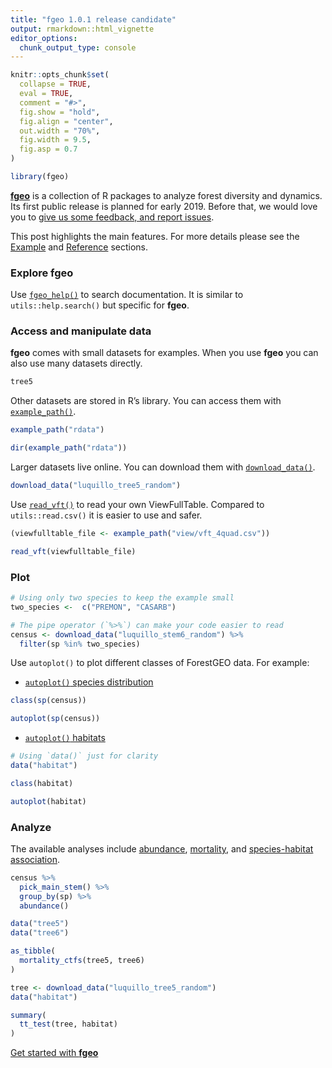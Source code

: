```yaml
---
title: "fgeo 1.0.1 release candidate"
output: rmarkdown::html_vignette
editor_options: 
  chunk_output_type: console
---
```


```r
knitr::opts_chunk$set(
  collapse = TRUE,
  eval = TRUE,
  comment = "#>",
  fig.show = "hold",
  fig.align = "center",
  out.width = "70%", 
  fig.width = 9.5, 
  fig.asp = 0.7
)

library(fgeo)
```

[__fgeo__](https://forestgeo.github.io/fgeo/index.html) is a collection of R packages to analyze forest diversity and dynamics. Its first public release is planned for early 2019. Before that, we would love you to [give us some feedback, and report issues](https://github.com/forestgeo/fgeo/issues).

This post highlights the main features. For more details please see the [Example](https://forestgeo.github.io/fgeo/index.html#example) and [Reference](https://forestgeo.github.io/fgeo/articles/siteonly/reference.html) sections.

### Explore fgeo

Use [`fgeo_help()`](https://forestgeo.github.io/fgeo/reference/fgeo_help) to search documentation. It is similar to `utils::help.search()` but specific for __fgeo__.

### Access and manipulate data

__fgeo__ comes with small datasets for examples. When you use __fgeo__ you can also use many datasets directly.

```r
tree5
```

Other datasets are stored in R's library. You can access them with [`example_path()`](https://forestgeo.github.io/fgeo.x/reference/example_path).

```r
example_path("rdata")

dir(example_path("rdata"))
```

Larger datasets live online. You can download them with [`download_data()`](https://forestgeo.github.io/fgeo.x/reference/download_data).

```r
download_data("luquillo_tree5_random")
```

Use [`read_vft()`](https://forestgeo.github.io/fgeo.tool/reference/read_vft) to read your own ViewFullTable. Compared to `utils::read.csv()` it is easier to use and safer.

```r
(viewfulltable_file <- example_path("view/vft_4quad.csv"))

read_vft(viewfulltable_file)
```

### Plot

```r
# Using only two species to keep the example small
two_species <-  c("PREMON", "CASARB")

# The pipe operator (`%>%`) can make your code easier to read
census <- download_data("luquillo_stem6_random") %>% 
  filter(sp %in% two_species)
```

Use `autoplot()` to plot different classes of ForestGEO data. For example:

* [`autoplot()` species distribution](https://forestgeo.github.io/fgeo.plot/reference/autoplot.sp_elev)

```r
class(sp(census))

autoplot(sp(census))
```

* [`autoplot()` habitats](https://forestgeo.github.io/fgeo.plot/reference/autoplot.fgeo_habitat)

```r
# Using `data()` just for clarity
data("habitat")

class(habitat)

autoplot(habitat)
```

### Analyze

The available analyses include [abundance](https://forestgeo.github.io/fgeo.analyze/reference/abundance), [mortality](https://forestgeo.github.io/fgeo.analyze/reference/recruitment_ctfs), and [species-habitat association](https://forestgeo.github.io/fgeo.analyze/reference/tt_test).

```r
census %>% 
  pick_main_stem() %>% 
  group_by(sp) %>% 
  abundance()
```

```r
data("tree5")
data("tree6")

as_tibble(
  mortality_ctfs(tree5, tree6)
)
```

```r
tree <- download_data("luquillo_tree5_random")
data("habitat")

summary(
  tt_test(tree, habitat)
)
```

[Get started with __fgeo__](https://forestgeo.github.io/fgeo/)
